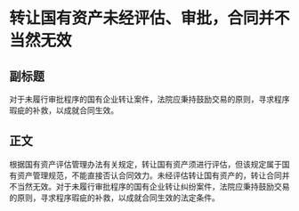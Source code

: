 # 转让国有资产未经评估、审批，合同并不当然无效
## 副标题
对于未履行审批程序的国有企业转让案件，法院应秉持鼓励交易的原则，寻求程序瑕疵的补救，以成就合同生效。
## 正文
根据国有资产评估管理办法有关规定，转让国有资产须进行评估，但该规定属于国有资产管理规范，不能直接否认合同效力。未经评估转让国有资产的，转让合同并不当然无效。对于未履行审批程序的国有企业转让纠纷案件，法院应秉持鼓励交易的原则，寻求程序瑕疵的补救，以成就合同生效的法定条件。